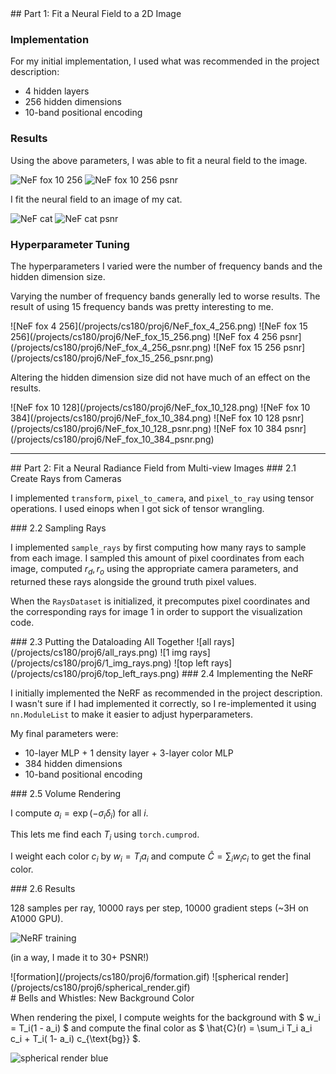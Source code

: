 <a id="part-1" />
## Part 1: Fit a Neural Field to a 2D Image

### Implementation

For my initial implementation, I used what was recommended in the project description:

- 4 hidden layers
- 256 hidden dimensions
- 10-band positional encoding

### Results

Using the above parameters, I was able to fit a neural field to the image.

![NeF fox 10 256](/projects/cs180/proj6/NeF_fox_10_256.png)
![NeF fox 10 256 psnr](/projects/cs180/proj6/NeF_fox_10_256_psnr.png)

I fit the neural field to an image of my cat.

![NeF cat](/projects/cs180/proj6/NeF_cat.png)
![NeF cat psnr](/projects/cs180/proj6/NeF_cat_psnr.png)

### Hyperparameter Tuning

The hyperparameters I varied were the number of frequency bands and the hidden dimension size.

Varying the number of frequency bands generally led to worse results. The result of using 15 frequency bands was pretty interesting to me.

 

<ImageGrid>
![NeF fox 4 256](/projects/cs180/proj6/NeF_fox_4_256.png)
![NeF fox 15 256](/projects/cs180/proj6/NeF_fox_15_256.png)
</ImageGrid>

 

 

<ImageGrid>
![NeF fox 4 256 psnr](/projects/cs180/proj6/NeF_fox_4_256_psnr.png)
![NeF fox 15 256 psnr](/projects/cs180/proj6/NeF_fox_15_256_psnr.png)
</ImageGrid>

 

Altering the hidden dimension size did not have much of an effect on the results.

 

<ImageGrid>
![NeF fox 10 128](/projects/cs180/proj6/NeF_fox_10_128.png)
![NeF fox 10 384](/projects/cs180/proj6/NeF_fox_10_384.png)
</ImageGrid>

 

 

<ImageGrid>
![NeF fox 10 128 psnr](/projects/cs180/proj6/NeF_fox_10_128_psnr.png)
![NeF fox 10 384 psnr](/projects/cs180/proj6/NeF_fox_10_384_psnr.png)
</ImageGrid>

 

---

<a id="part-2" />
## Part 2: Fit a Neural Radiance Field from Multi-view Images

<a id="part-2-1" />
### 2.1 Create Rays from Cameras

I implemented `transform`, `pixel_to_camera`, and `pixel_to_ray` using tensor operations. I used einops when I got sick of tensor wrangling.

<a id="part-2-2" />
### 2.2 Sampling Rays

I implemented `sample_rays` by first computing how many rays to sample from each image. I sampled this amount of pixel coordinates from each image, computed $r_d, r_o$ using the appropriate camera parameters, and returned these rays alongside the ground truth pixel values.

When the `RaysDataset` is initialized, it precomputes pixel coordinates and the corresponding rays for image 1 in order to support the visualization code.

<a id="part-2-3" />
### 2.3 Putting the Dataloading All Together

 

<ImageGrid>
![all rays](/projects/cs180/proj6/all_rays.png)
![1 img rays](/projects/cs180/proj6/1_img_rays.png)
![top left rays](/projects/cs180/proj6/top_left_rays.png)
</ImageGrid>

 

<a id="part-2-4" />
### 2.4 Implementing the NeRF

I initially implemented the NeRF as recommended in the project description. I wasn't sure if I had implemented it correctly, so I re-implemented it using `nn.ModuleList` to make it easier to adjust hyperparameters.

My final parameters were:

- 10-layer MLP + 1 density layer + 3-layer color MLP
- 384 hidden dimensions
- 10-band positional encoding

<a id="part-2-5" />
### 2.5 Volume Rendering

I compute $a_i = \exp(-\sigma_i \delta_i)$ for all $i$.

This lets me find each $T_i$ using `torch.cumprod`.

I weight each color $c_i$ by $w_i = T_i a_i$ and compute $\hat{C} = \sum_i w_i c_i$ to get the final color.

<a id="part-2-6" />
### 2.6 Results

128 samples per ray, 10000 rays per step, 10000 gradient steps (~3H on A1000 GPU).

![NeRF training](/projects/cs180/proj6/NeRF_training.png)

(in a way, I made it to 30+ PSNR!)

<div className="image-grid">

<ImageGrid>
![formation](/projects/cs180/proj6/formation.gif)
![spherical render](/projects/cs180/proj6/spherical_render.gif)
</ImageGrid>

</div>

<a id="bw" />
# Bells and Whistles: New Background Color

When rendering the pixel, I compute weights for the background with $ w_i = T_i(1 - a_i) $ and compute the final color as $ \hat{C}(r) = \sum_i T_i a_i c_i + T_i( 1- a_i) c_{\text{bg}} $.

![spherical render blue](/projects/cs180/proj6/spherical_render_blue.gif)


